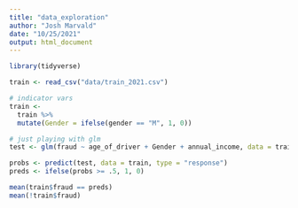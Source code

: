 ```yaml
---
title: "data_exploration"
author: "Josh Marvald"
date: "10/25/2021"
output: html_document
---
```


```r
library(tidyverse)
```


```r
train <- read_csv("data/train_2021.csv")
```


```r
# indicator vars
train <- 
  train %>%
  mutate(Gender = ifelse(gender == "M", 1, 0))
```


```r
# just playing with glm
test <- glm(fraud ~ age_of_driver + Gender + annual_income, data = train, family = binomial)

probs <- predict(test, data = train, type = "response")
preds <- ifelse(probs >= .5, 1, 0)

mean(train$fraud == preds)
mean(!train$fraud)
```


